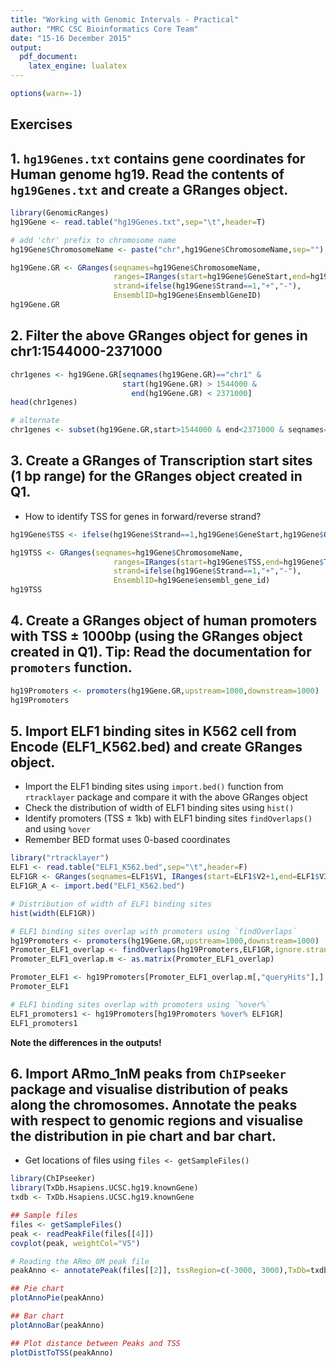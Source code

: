 ```yaml
---
title: "Working with Genomic Intervals - Practical"
author: "MRC CSC Bioinformatics Core Team"
date: "15-16 December 2015"
output:
  pdf_document:
    latex_engine: lualatex
---
```

```r
options(warn=-1)
```


Exercises
---------

1. `hg19Genes.txt` contains gene coordinates for Human genome hg19. Read the contents of `hg19Genes.txt` and create a GRanges object. 
-----------------------------------------------------------------------

```r
library(GenomicRanges)
hg19Gene <- read.table("hg19Genes.txt",sep="\t",header=T)

# add 'chr' prefix to chromosome name
hg19Gene$ChromosomeName <- paste("chr",hg19Gene$ChromosomeName,sep="")

hg19Gene.GR <- GRanges(seqnames=hg19Gene$ChromosomeName,
                       ranges=IRanges(start=hg19Gene$GeneStart,end=hg19Gene$GeneEnd),
                       strand=ifelse(hg19Gene$Strand==1,"+","-"),
                       EnsemblID=hg19Gene$EnsemblGeneID)
hg19Gene.GR
```


2. Filter the above GRanges object for genes in chr1:1544000-2371000
-----------------------------------------------------------------------
```r
chr1genes <- hg19Gene.GR[seqnames(hg19Gene.GR)=="chr1" & 
                         start(hg19Gene.GR) > 1544000 & 
                           end(hg19Gene.GR) < 2371000]
head(chr1genes)

# alternate
chr1genes <- subset(hg19Gene.GR,start>1544000 & end<2371000 & seqnames=="chr1")
```


3. Create a GRanges of Transcription start sites (1 bp range) for the GRanges object created in Q1.
---------------------------------------------------------------------------------

* How to identify TSS for genes in forward/reverse strand?

```r
hg19Gene$TSS <- ifelse(hg19Gene$Strand==1,hg19Gene$GeneStart,hg19Gene$GeneEnd)

hg19TSS <- GRanges(seqnames=hg19Gene$ChromosomeName,
                       ranges=IRanges(start=hg19Gene$TSS,end=hg19Gene$TSS),
                       strand=ifelse(hg19Gene$Strand==1,"+","-"),
                       EnsemblID=hg19Gene$ensembl_gene_id)
hg19TSS
```


4. Create a GRanges object of human promoters with TSS ± 1000bp (using the GRanges object created in Q1). Tip: Read the documentation for `promoters` function.
-----------------------------------------------------------------------
```r
hg19Promoters <- promoters(hg19Gene.GR,upstream=1000,downstream=1000)
hg19Promoters
```


5. Import ELF1 binding sites in K562 cell from Encode (ELF1_K562.bed) and create GRanges object. 
-------------------------------------------------------------------------------

* Import the ELF1 binding sites using `import.bed()` function from `rtracklayer` package and compare it with the above GRanges object
* Check the distribution of width of ELF1 binding sites using `hist()`
* Identify promoters (TSS ± 1kb) with ELF1 binding sites `findOverlaps()` and using `%over`
* Remember BED format uses 0-based coordinates


```r
library("rtracklayer")
ELF1 <- read.table("ELF1_K562.bed",sep="\t",header=F)
ELF1GR <- GRanges(seqnames=ELF1$V1, IRanges(start=ELF1$V2+1,end=ELF1$V3))
ELF1GR_A <- import.bed("ELF1_K562.bed")

# Distribution of width of ELF1 binding sites
hist(width(ELF1GR))

# ELF1 binding sites overlap with promoters using `findOverlaps`
hg19Promoters <- promoters(hg19Gene.GR,upstream=1000,downstream=1000)
Promoter_ELF1_overlap <- findOverlaps(hg19Promoters,ELF1GR,ignore.strand=T)
Promoter_ELF1_overlap.m <- as.matrix(Promoter_ELF1_overlap)

Promoter_ELF1 <- hg19Promoters[Promoter_ELF1_overlap.m[,"queryHits"],]
Promoter_ELF1

# ELF1 binding sites overlap with promoters using `%over%`
ELF1_promoters1 <- hg19Promoters[hg19Promoters %over% ELF1GR]
ELF1_promoters1
```

<b>Note the differences in the outputs!</b>


6. Import ARmo_1nM peaks from `ChIPseeker` package and visualise distribution of peaks along the chromosomes. Annotate the peaks with respect to genomic regions and visualise the distribution in pie chart and bar chart.
-------------------------------------------------------------------------------

* Get locations of files using `files <- getSampleFiles()`

```r
library(ChIPseeker)
library(TxDb.Hsapiens.UCSC.hg19.knownGene)
txdb <- TxDb.Hsapiens.UCSC.hg19.knownGene

## Sample files
files <- getSampleFiles()
peak <- readPeakFile(files[[4]])
covplot(peak, weightCol="V5")

# Reading the ARmo_0M peak file
peakAnno <- annotatePeak(files[[2]], tssRegion=c(-3000, 3000),TxDb=txdb, annoDb="org.Hs.eg.db")

## Pie chart
plotAnnoPie(peakAnno)

## Bar chart
plotAnnoBar(peakAnno)

## Plot distance between Peaks and TSS
plotDistToTSS(peakAnno)
```



